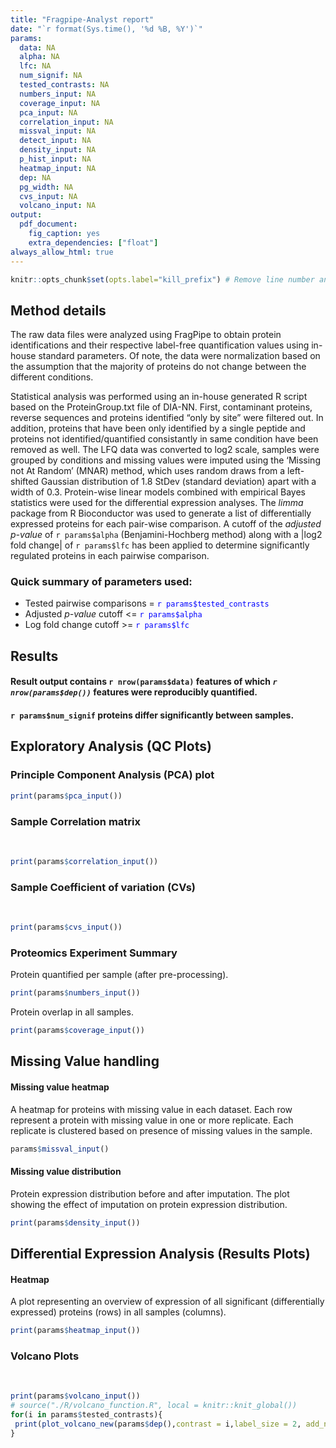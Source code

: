 ```yaml
---
title: "Fragpipe-Analyst report"
date: "`r format(Sys.time(), '%d %B, %Y')`"
params:
  data: NA
  alpha: NA
  lfc: NA
  num_signif: NA
  tested_contrasts: NA
  numbers_input: NA
  coverage_input: NA
  pca_input: NA
  correlation_input: NA
  missval_input: NA
  detect_input: NA
  density_input: NA
  p_hist_input: NA
  heatmap_input: NA
  dep: NA
  pg_width: NA
  cvs_input: NA
  volcano_input: NA
output: 
  pdf_document:
    fig_caption: yes
    extra_dependencies: ["float"]
always_allow_html: true
---
```

```r
knitr::opts_chunk$set(opts.label="kill_prefix") # Remove line number and Comment "##" from printing
```

## Method details

The raw data files were analyzed using FragPipe to obtain protein identifications and their respective label-free quantification values using in-house standard parameters. Of note, the data were normalization based on the assumption that the majority of proteins do not change between the different conditions. 

Statistical analysis was performed using an in-house generated R script based on the ProteinGroup.txt file of DIA-NN. First, contaminant proteins, reverse sequences and proteins identified “only by site” were filtered out. In addition, proteins that have been only identified by a single peptide and proteins not identified/quantified consistantly in same condition have been removed as well. The LFQ data was converted to log2 scale, samples were grouped by conditions and missing values were imputed using the ‘Missing not At Random’ (MNAR) method, which uses random draws from a left-shifted Gaussian distribution of 1.8 StDev (standard deviation) apart with a width of 0.3. Protein-wise linear models combined with empirical Bayes statistics were used for the differential expression analyses. The _limma_ package from R Bioconductor was used to generate a list of differentially expressed proteins for each pair-wise comparison. A cutoff of the _adjusted p-value_ of `r params$alpha` (Benjamini-Hochberg method) along with a |log2 fold change| of `r params$lfc` has been applied to determine significantly regulated proteins in each pairwise comparison.


### Quick summary of parameters used:

* Tested pairwise comparisons = <span style="color:blue">`r params$tested_contrasts`</span>  
* Adjusted _p-value_ cutoff <= <span style="color:blue">`r params$alpha`</span>  
* Log fold change cutoff >= <span style="color:blue">`r params$lfc`</span>  

## Results

#### Result output contains `r nrow(params$data)` features of which _`r nrow(params$dep())`_ features were reproducibly quantified.

#### `r params$num_signif` proteins differ significantly between samples.

\pagebreak



## Exploratory Analysis (QC Plots)

### Principle Component Analysis (PCA) plot


```r
print(params$pca_input())
```
\pagebreak

### Sample Correlation matrix
<br>
```r
print(params$correlation_input())
```
\pagebreak

### Sample Coefficient of variation (CVs)
<br>
```r
print(params$cvs_input())
```
\pagebreak

### Proteomics Experiment Summary

Protein quantified per sample (after pre-processing).

```r
print(params$numbers_input())
```
\pagebreak

Protein overlap in all samples.


```r
print(params$coverage_input())
```
\pagebreak


## Missing Value handling

#### Missing value heatmap
A heatmap for proteins with missing value in each dataset. Each row represent a protein with missing value in one or more replicate. Each replicate is clustered based on presence of missing values in the sample. 


```r
params$missval_input()
```
\pagebreak

#### Missing value distribution
Protein expression distribution before and after imputation. The plot showing the effect of imputation on protein expression distribution.

```r
print(params$density_input())
```
\pagebreak

## Differential Expression Analysis (Results Plots) 

#### Heatmap
  A plot representing an overview of expression of all significant (differentially expressed) proteins (rows) in all samples (columns).

 
```r
print(params$heatmap_input())
```

### Volcano Plots

<br>
```r
print(params$volcano_input())
# source("./R/volcano_function.R", local = knitr::knit_global())
for(i in params$tested_contrasts){
 print(plot_volcano_new(params$dep(),contrast = i,label_size = 2, add_names = F))
}
```






